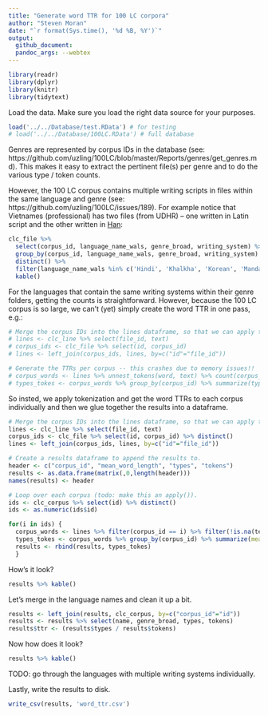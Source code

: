 ```yaml
---
title: "Generate word TTR for 100 LC corpora"
author: "Steven Moran"
date: "`r format(Sys.time(), '%d %B, %Y')`"
output:
  github_document:
  pandoc_args: --webtex
---
```


```r
library(readr)
library(dplyr)
library(knitr)
library(tidytext)
```

Load the data. Make sure you load the right data source for your purposes.

```r
load('../../Database/test.RData') # for testing
# load('../../Database/100LC.RData') # full database
```

Genres are represented by corpus IDs in the database (see: https://github.com/uzling/100LC/blob/master/Reports/genres/get_genres.md). This makes it easy to extract the pertinent file(s) per genre and to do the various type / token counts.

However, the 100 LC corpus contains multiple writing scripts in files within the same language and genre (see: https://github.com/uzling/100LC/issues/189). For example notice that Vietnames (professional) has two files (from UDHR) -- one written in Latin script and the other written in [Han](https://en.wikipedia.org/wiki/Chinese_characters):

```r
clc_file %>% 
  select(corpus_id, language_name_wals, genre_broad, writing_system) %>%
  group_by(corpus_id, language_name_wals, genre_broad, writing_system) %>%
  distinct() %>% 
  filter(language_name_wals %in% c('Hindi', 'Khalkha', 'Korean', 'Mandarin', 'Vietnamese')) %>%
  kable()
```

For the languages that contain the same writing systems within their genre folders, getting the counts is straightforward. However, because the 100 LC corpus is so large, we can't (yet) simply create the word TTR in one pass, e.g.:

```r
# Merge the corpus IDs into the lines dataframe, so that we can apply tokenization on each corpus / genre
# lines <- clc_line %>% select(file_id, text)
# corpus_ids <- clc_file %>% select(id, corpus_id)
# lines <- left_join(corpus_ids, lines, by=c("id"="file_id"))

# Generate the TTRs per corpus -- this crashes due to memory issues!!
# corpus_words <- lines %>% unnest_tokens(word, text) %>% count(corpus_id, word, sort = TRUE) %>% ungroup()
# types_tokes <- corpus_words %>% group_by(corpus_id) %>% summarize(types=n(), tokens=sum(n)) %>% ungroup()
```

So insted, we apply tokenization and get the word TTRs to each corpus individually and then we glue together the results into a dataframe.

```r
# Merge the corpus IDs into the lines dataframe, so that we can apply tokenization on each corpus / genre.
lines <- clc_line %>% select(file_id, text)
corpus_ids <- clc_file %>% select(id, corpus_id) %>% distinct()
lines <- left_join(corpus_ids, lines, by=c("id"="file_id"))

# Create a results dataframe to append the results to.
header <- c("corpus_id", "mean_word_length", "types", "tokens")
results <- as.data.frame(matrix(,0,length(header)))
names(results) <- header

# Loop over each corpus (todo: make this an apply()).
ids <- clc_corpus %>% select(id) %>% distinct()
ids <- as.numeric(ids$id)

for(i in ids) {
  corpus_words <- lines %>% filter(corpus_id == i) %>% filter(!is.na(text)) %>% unnest_tokens(word, text) %>% count(corpus_id, word, sort = TRUE) %>% arrange(corpus_id, desc(n)) %>% ungroup()
  types_tokes <- corpus_words %>% group_by(corpus_id) %>% summarize(mean_word_length = mean(nchar(word)), types = n(), tokens = sum(n)) %>% ungroup()
  results <- rbind(results, types_tokes)
  }
```

How's it look?

```r
results %>% kable()
```

Let's merge in the language names and clean it up a bit.

```r
results <- left_join(results, clc_corpus, by=c("corpus_id"="id"))
results <- results %>% select(name, genre_broad, types, tokens)
results$ttr <- (results$types / results$tokens)
```

Now how does it look?

```r
results %>% kable()
```

TODO: go through the languages with multiple writing systems individually.

Lastly, write the results to disk.

```r
write_csv(results, 'word_ttr.csv')
```

